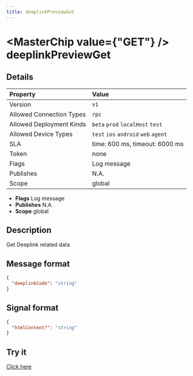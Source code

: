 ```yaml
---
title: deeplinkPreviewGet
---
```



# <MasterChip value={"GET"} /> deeplinkPreviewGet

## Details

| Property | Value | 
| :--- | :--- | 
| Version | `v1` |
| Allowed Connection Types | `rpc`  |
| Allowed Deployment Kinds | `beta` `prod` `localHost` `test`  |
| Allowed Device Types | `test` `ios` `android` `web` `agent`  |
| SLA | time: 600 ms, timeout: 6000 ms |
| Token | none |
| Flags | Log message |
| Publishes | N.A. |
| Scope | global |


- **Flags** Log message
- **Publishes** N.A.
- **Scope** global


## Description

Get Deeplink related data

## Message format

```json
{
  "deeplinkCode": "string"
}
```

## Signal format

```json
{
  "htmlContent?": "string"
}
```

## Try it

[Click here](https://web.neome.ai/api?path=core_deeplink_deeplinkPreviewGet)

